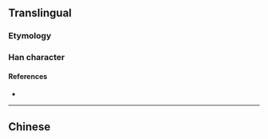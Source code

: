 {{also|剄}}
{{character info}}
==Translingual==

===Etymology===
{{Han simp|剄|f=巠|t=𢀖}}

===Han character===
{{Han char|rn=18|rad=刀|as=05|sn=7|four=|canj=NMLN|ids=⿰𢀖刂}}

====References====
* {{Han ref|kx=0138.281|hdz=10332.020|uh=522D|ud=21037}}

----

==Chinese==
{{zh-see|剄}}